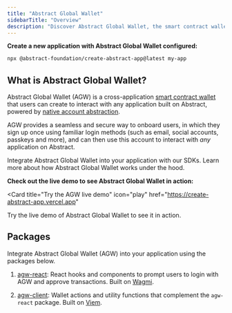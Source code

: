```yaml
---
title: "Abstract Global Wallet"
sidebarTitle: "Overview"
description: "Discover Abstract Global Wallet, the smart contract wallet powering the Abstract ecosystem."
---
```


**Create a new application with Abstract Global Wallet configured:**

```bash
npx @abstract-foundation/create-abstract-app@latest my-app
```

## What is Abstract Global Wallet?

Abstract Global Wallet (AGW) is a cross-application
[smart contract wallet](/how-abstract-works/native-account-abstraction/smart-contract-wallets) that
users can create to interact with any application built on Abstract,
powered by [native account abstraction](/how-abstract-works/native-account-abstraction).

AGW provides a seamless and secure way to onboard users, in which
they sign up once using familiar login methods (such as email, social accounts,
passkeys and more), and can then use this account to interact with _any_ application on Abstract.

<CardGroup cols={2}>
  <Card
    title="Get Started with AGW"
    icon="rocket"
    href="/abstract-global-wallet/getting-started"
  >
    Integrate Abstract Global Wallet into your application with our SDKs.
  </Card>
  <Card
    title="How AGW Works"
    icon="book-sparkles"
    href="/abstract-global-wallet/architecture"
  >
    Learn more about how Abstract Global Wallet works under the hood.
  </Card>
</CardGroup>

**Check out the live demo to see Abstract Global Wallet in action:**

<Card
  title="Try the AGW live demo"
  icon="play"
  href="<https://create-abstract-app.vercel.app>"
>
  Try the live demo of Abstract Global Wallet to see it in action.
</Card>

## Packages

Integrate Abstract Global Wallet (AGW) into your application using the packages below.

1. <Icon icon="react" /> [agw-react](https://www.npmjs.com/package/@abstract-foundation/agw-react):
   React hooks and components to prompt users to login with AGW and approve transactions. Built on [Wagmi](https://github.com/wagmi-dev/wagmi).

2. <Icon icon="js" /> [agw-client](https://www.npmjs.com/package/@abstract-foundation/agw-client):
   Wallet actions and utility functions that complement the `agw-react` package. Built on [Viem](https://github.com/wagmi-dev/viem).

